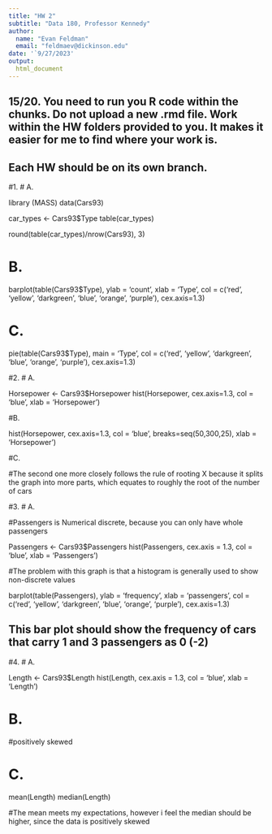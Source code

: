 ```yaml
---
title: "HW 2"
subtitle: "Data 180, Professor Kennedy"
author: 
  name: "Evan Feldman"
  email: "feldmaev@dickinson.edu"
date: '`9/27/2023'
output: 
  html_document
---
```

## 15/20. You need to run you R code within the chunks. Do not upload a new .rmd file. Work within the HW folders provided to you. It makes it easier for me to find where your work is. 

## Each HW should be on its own branch. 

#1.
# A.

library (MASS)
data(Cars93)

car_types <- Cars93$Type
table(car_types)

round(table(car_types)/nrow(Cars93), 3)

# B.

barplot(table(Cars93$Type), ylab = 'count', xlab = 'Type', col = c('red', 'yellow', 'darkgreen', 'blue', 'orange', 'purple'), cex.axis=1.3)

# C.

pie(table(Cars93$Type), main = 'Type', col = c('red', 'yellow', 'darkgreen', 'blue', 'orange', 'purple'), cex.axis=1.3)

#2.
# A.

Horsepower <- Cars93$Horsepower
hist(Horsepower, cex.axis=1.3, col = 'blue', xlab = 'Horsepower')

#B.

hist(Horsepower, cex.axis=1.3, col = 'blue', breaks=seq(50,300,25), xlab = 'Horsepower')

#C.

#The second one more closely follows the rule of rooting X because it splits the graph into more parts, which equates to roughly the root of the number of cars

#3.
# A.

#Passengers is Numerical discrete, because you can only have whole passengers

Passengers <- Cars93$Passengers
hist(Passengers, cex.axis = 1.3, col = 'blue', xlab = 'Passengers')

#The problem with this graph is that a histogram is generally used to show non-discrete values

barplot(table(Passengers), ylab = 'frequency', xlab = 'passengers', col = c('red', 'yellow', 'darkgreen', 'blue', 'orange', 'purple'), cex.axis=1.3)

## This bar plot should show the frequency of cars that carry 1 and 3 passengers as 0 (-2)

#4.
# A.

Length <- Cars93$Length
hist(Length, cex.axis = 1.3, col = 'blue', xlab = 'Length')

# B.

#positively skewed

# C.

mean(Length)
median(Length)

#The mean meets my expectations, however i feel the median should be higher, since the data is positively skewed
